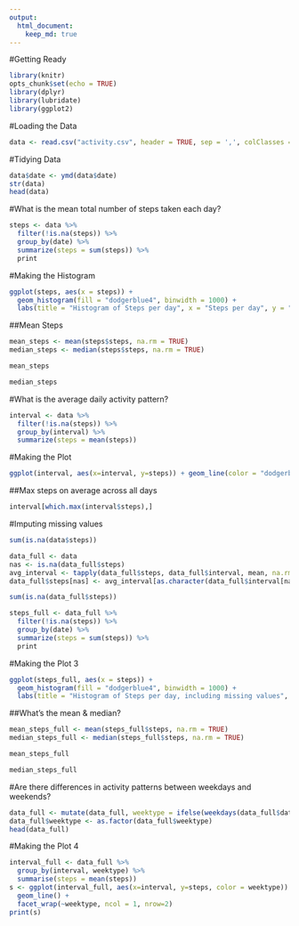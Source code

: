 ```yaml
---
output: 
  html_document: 
    keep_md: true
---
```


#Getting Ready

```r
library(knitr)
opts_chunk$set(echo = TRUE)
library(dplyr)
library(lubridate)
library(ggplot2)
```

#Loading the Data

```r
data <- read.csv("activity.csv", header = TRUE, sep = ',', colClasses = c("numeric", "character", "integer"))
```

#Tidying Data

```r
data$date <- ymd(data$date)
str(data)
head(data)
```

#What is the mean total number of steps taken each day?

```r
steps <- data %>%
  filter(!is.na(steps)) %>%
  group_by(date) %>%
  summarize(steps = sum(steps)) %>%
  print
```

#Making the Histogram
```r
ggplot(steps, aes(x = steps)) +
  geom_histogram(fill = "dodgerblue4", binwidth = 1000) +
  labs(title = "Histogram of Steps per day", x = "Steps per day", y = "Frequency")
```

##Mean Steps

```r
mean_steps <- mean(steps$steps, na.rm = TRUE)
median_steps <- median(steps$steps, na.rm = TRUE)
```

```r
mean_steps
```

```r
median_steps
```

#What is the average daily activity pattern?

```r
interval <- data %>%
  filter(!is.na(steps)) %>%
  group_by(interval) %>%
  summarize(steps = mean(steps))
```

#Making the Plot

```r
ggplot(interval, aes(x=interval, y=steps)) + geom_line(color = "dodgerblue4")
```

##Max steps on average across all days

```r
interval[which.max(interval$steps),]
```

#Imputing missing values

```r
sum(is.na(data$steps))
```

```r
data_full <- data
nas <- is.na(data_full$steps)
avg_interval <- tapply(data_full$steps, data_full$interval, mean, na.rm=TRUE, simplify=TRUE)
data_full$steps[nas] <- avg_interval[as.character(data_full$interval[nas])]
```

```r
sum(is.na(data_full$steps))
```

```r
steps_full <- data_full %>%
  filter(!is.na(steps)) %>%
  group_by(date) %>%
  summarize(steps = sum(steps)) %>%
  print
```

#Making the Plot 3

```r
ggplot(steps_full, aes(x = steps)) +
  geom_histogram(fill = "dodgerblue4", binwidth = 1000) +
  labs(title = "Histogram of Steps per day, including missing values", x = "Steps per day", y = "Frequency")
```

##What's the mean & median?

```r
mean_steps_full <- mean(steps_full$steps, na.rm = TRUE)
median_steps_full <- median(steps_full$steps, na.rm = TRUE)
```

```r
mean_steps_full
```

```r
median_steps_full
```

#Are there differences in activity patterns between weekdays and weekends?

```r
data_full <- mutate(data_full, weektype = ifelse(weekdays(data_full$date) == "Saturday" | weekdays(data_full$date) == "Sunday", "weekend", "weekday"))
data_full$weektype <- as.factor(data_full$weektype)
head(data_full)
```

#Making the Plot 4

```r
interval_full <- data_full %>%
  group_by(interval, weektype) %>%
  summarise(steps = mean(steps))
s <- ggplot(interval_full, aes(x=interval, y=steps, color = weektype)) +
  geom_line() +
  facet_wrap(~weektype, ncol = 1, nrow=2)
print(s)
```
